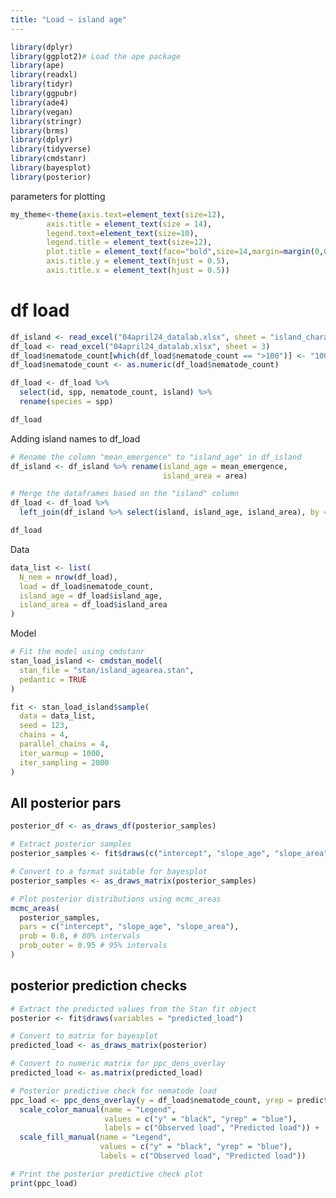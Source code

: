 ```yaml
---
title: "Load ~ island age"
---
```



```r
library(dplyr)
library(ggplot2)# Load the ape package
library(ape)
library(readxl)
library(tidyr)
library(ggpubr)
library(ade4)
library(vegan)
library(stringr)
library(brms)
library(dplyr)
library(tidyverse)
library(cmdstanr)
library(bayesplot)
library(posterior)
```


parameters for plotting

```r
my_theme<-theme(axis.text=element_text(size=12),
        axis.title = element_text(size = 14),
        legend.text=element_text(size=10),
        legend.title = element_text(size=12),
        plot.title = element_text(face="bold",size=14,margin=margin(0,0,20,0),hjust = 0.5),
        axis.title.y = element_text(hjust = 0.5),
        axis.title.x = element_text(hjust = 0.5))
```


# df load

```r
df_island <- read_excel("04april24_datalab.xlsx", sheet = "island_characteristics")
df_load <- read_excel("04april24_datalab.xlsx", sheet = 3)
df_load$nematode_count[which(df_load$nematode_count == ">100")] <- "100"
df_load$nematode_count <- as.numeric(df_load$nematode_count)

df_load <- df_load %>% 
  select(id, spp, nematode_count, island) %>% 
  rename(species = spp)

df_load
```

Adding island names to df_load

```r
# Rename the column "mean_emergence" to "island_age" in df_island
df_island <- df_island %>% rename(island_age = mean_emergence,
                                  island_area = area)

# Merge the dataframes based on the "island" column
df_load <- df_load %>%
  left_join(df_island %>% select(island, island_age, island_area), by = "island")

df_load
```

Data

```r

data_list <- list(
  N_nem = nrow(df_load),
  load = df_load$nematode_count,
  island_age = df_load$island_age,
  island_area = df_load$island_area
)

```



Model

```r
# Fit the model using cmdstanr
stan_load_island <- cmdstan_model(
  stan_file = "stan/island_agearea.stan", 
  pedantic = TRUE
)

fit <- stan_load_island$sample(
  data = data_list,
  seed = 123,             
  chains = 4,               
  parallel_chains = 4,    
  iter_warmup = 1000,       
  iter_sampling = 2000   
)
```




## All posterior pars

```r

posterior_df <- as_draws_df(posterior_samples)

# Extract posterior samples
posterior_samples <- fit$draws(c("intercept", "slope_age", "slope_area"))

# Convert to a format suitable for bayesplot
posterior_samples <- as_draws_matrix(posterior_samples)

# Plot posterior distributions using mcmc_areas
mcmc_areas(
  posterior_samples,
  pars = c("intercept", "slope_age", "slope_area"),
  prob = 0.8, # 80% intervals
  prob_outer = 0.95 # 95% intervals
)
```




## posterior prediction checks


```r
# Extract the predicted values from the Stan fit object
posterior <- fit$draws(variables = "predicted_load")

# Convert to matrix for bayesplot
predicted_load <- as_draws_matrix(posterior)

# Convert to numeric matrix for ppc_dens_overlay
predicted_load <- as.matrix(predicted_load)

# Posterior predictive check for nematode load
ppc_load <- ppc_dens_overlay(y = df_load$nematode_count, yrep = predicted_load) +
  scale_color_manual(name = "Legend",
                     values = c("y" = "black", "yrep" = "blue"),
                     labels = c("Observed load", "Predicted load")) +
  scale_fill_manual(name = "Legend",
                    values = c("y" = "black", "yrep" = "blue"),
                    labels = c("Observed load", "Predicted load"))

# Print the posterior predictive check plot
print(ppc_load)

```




